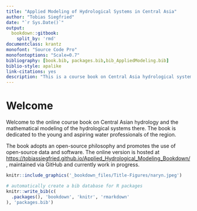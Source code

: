 ```yaml
--- 
title: "Applied Modeling of Hydrological Systems in Central Asia"
author: "Tobias Siegfried"
date: "`r Sys.Date()`"
output:
  bookdown::gitbook:
    split_by: 'rmd'
documentclass: krantz 
monofont: "Source Code Pro"
monofontoptions: "Scale=0.7"
bibliography: [book.bib, packages.bib,bib_AppliedModeling.bib]
biblio-style: apalike
link-citations: yes
description: "This is a course book on Central Asia hydrological systems and hydrological modeling."
---
```


# Welcome {-#Welcome}

Welcome to the online course book on Central Asian hydrology and the mathematical modeling of the hydrological systems there. The book is dedicated to the young and aspiring water professionals of the region.

The book adopts an open-source philosophy and promotes the use of open-source data and software. The online version is hosted at <https://tobiassiegfried.github.io/Applied_Hydrological_Modeling_Bookdown/>, maintained via GitHub and currently work in progress. 

```r
knitr::include_graphics('_bookdown_files/Title-Figures/naryn.jpeg')
```


```r
# automatically create a bib database for R packages
knitr::write_bib(c(
  .packages(), 'bookdown', 'knitr', 'rmarkdown'
), 'packages.bib')
```
